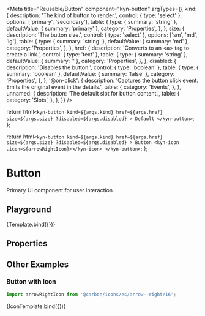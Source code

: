 
<Meta
  title="Reusable/Button"
  component="kyn-button"
  argTypes={{
    kind: {
      description: 'The kind of button to render.',
      control: { type: 'select' },
      options: ['primary', 'secondary'],
      table: {
        type: { summary: 'string' },
        defaultValue: { summary: 'primary' },
        category: 'Properties',
      },
    },
    size: {
      description: 'The button size.',
      control: { type: 'select' },
      options: ['sm', 'md', 'lg'],
      table: {
        type: { summary: 'string' },
        defaultValue: { summary: 'md' },
        category: 'Properties',
      },
    },
    href: {
      description: 'Converts to an &lt;a&gt; tag to create a link.',
      control: { type: 'text' },
      table: {
        type: { summary: 'string' },
        defaultValue: { summary: '' },
        category: 'Properties',
      },
    },
    disabled: {
      description: 'Disables the button.',
      control: { type: 'boolean' },
      table: {
        type: { summary: 'boolean' },
        defaultValue: { summary: 'false' },
        category: 'Properties',
      },
    },
    '@on-click': {
      description:
        'Captures the button click event. Emits the original event in the details.',
      table: {
        category: 'Events',
      },
    },
    unnamed: {
      description: 'The default slot for button content.',
      table: {
        category: 'Slots',
      },
    },
  }}
/>

  return html`
    <kyn-button
      kind=${args.kind}
      href=${args.href}
      size=${args.size}
      ?disabled=${args.disabled}
    >
      Default
    </kyn-button>
  `;
};

  return html`
    <kyn-button
      kind=${args.kind}
      href=${args.href}
      size=${args.size}
      ?disabled=${args.disabled}
    >
      Button
      <kyn-icon .icon=${arrowRightIcon}></kyn-icon>
    </kyn-button>
  `;
};

# Button

Primary UI component for user interaction.

## Playground

<Canvas>
  <Story
    name="Button"
    args={{
      kind: 'primary',
      size: 'md',
      href: '',
      disabled: false,
    }}
  >
    {Template.bind({})}
  </Story>
</Canvas>

## Properties

<ArgsTable story="Button" />

## Other Examples

### Button with Icon

```js
import arrowRightIcon from '@carbon/icons/es/arrow--right/16';
```

<Canvas>
  <Story
    name="Button with Icon"
    args={{
      kind: 'primary',
      href: '',
      disabled: false,
    }}
  >
    {IconTemplate.bind({})}
  </Story>
</Canvas>
